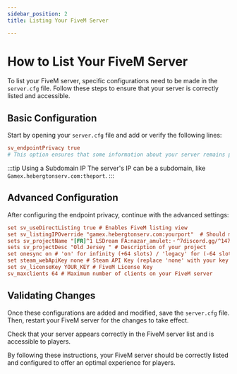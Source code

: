```yaml
---
sidebar_position: 2
title: Listing Your FiveM Server

---
```


# How to List Your FiveM Server

To list your FiveM server, specific configurations need to be made in the `server.cfg` file. Follow these steps to ensure that your server is correctly listed and accessible.

## Basic Configuration

Start by opening your `server.cfg` file and add or verify the following lines:
```cfg
sv_endpointPrivacy true
# This option ensures that some information about your server remains private.
```

:::tip Using a Subdomain IP
The server's IP can be a subdomain, like `Gamex.hebergtonserv.com:theport`.
:::

## Advanced Configuration

After configuring the endpoint privacy, continue with the advanced settings:
```cfg
set sv_useDirectListing true # Enables FiveM listing view
set sv_listingIPOverride "gamex.hebergtonserv.com:yourport"  # Should match your sv_endpoints
sets sv_projectName "[FR]^1 LSDream FA:nazar_amulet:・^7discord.gg/^147ACRnWSd3" # Name of your project
sets sv_projectDesc "Old Jersey " # Description of your project
set onesync on # 'on' for infinity (+64 slots) / 'legacy' for (-64 slots) # Enables OneSync
set steam_webApiKey none # Steam API Key (replace 'none' with your key if necessary)
set sv_licenseKey YOUR_KEY # FiveM License Key
sv_maxclients 64 # Maximum number of clients on your FiveM server
```

## Validating Changes

Once these configurations are added and modified, save the `server.cfg` file. Then, restart your FiveM server for the changes to take effect.

Check that your server appears correctly in the FiveM server list and is accessible to players.

By following these instructions, your FiveM server should be correctly listed and configured to offer an optimal experience for players.
